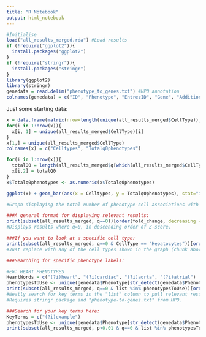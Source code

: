 ```yaml
---
title: "R Notebook"
output: html_notebook
---
```


```r
#Initialise
load("all_results_merged.rda") #Load results
if (!require("ggplot2")){
  install.packages("ggplot2")
}
if (!require("stringr")){
  install.packages("stringr")
}
library(ggplot2)
library(stringr)
genedata = read.delim("phenotype_to_genes.txt") #HPO annotation
colnames(genedata) = c("ID", "Phenotype", "EntrezID", "Gene", "Additional", "Source", "LinkID")
```

Just some starting data:

```r
x = data.frame(matrix(nrow=length(unique(all_results_merged$CellType)), ncol = 2))
for(i in 1:nrow(x)){
  x[i, 1] = unique(all_results_merged$CellType)[i]
}
x[1,] = unique(all_results_merged$CellType)
colnames(x) = c("Celltypes", "Totalq0phenotypes")

for(i in 1:nrow(x)){
  totalQ0 = length(all_results_merged$q[which(all_results_merged$CellType == all_results_merged$CellType[i] & all_results_merged$q==0)])
  x[i,2] = totalQ0
}
x$Totalq0phenotypes <- as.numeric(x$Totalq0phenotypes)

ggplot(x) + geom_bar(aes(x = Celltypes, y = Totalq0phenotypes), stat="identity") + theme(axis.text.x = element_text(angle = 45, hjust = 1))

#Graph displaying the total number of phenotype-cell associations with adjusted p=0 for each cell type (level 1 classifications).
```
```r
###A general format for displaying relevant results:
print(subset(all_results_merged, q==0))[order(fold_change, decreasing = TRUE), ] 
#Displays results where q=0, in descending order of Z-score.
```

```r
###If you want to look at a specific cell type:
print(subset(all_results_merged, q==0 & CellType == "Hepatocytes"))[order(fold_change, decreasing = TRUE), ]
#Just replace with any of the cell types shown in the graph (chunk above)
```

```r
###Searching for specific phenotype labels:

#EG: HEART PHENOTYPES
HeartWords = c("(?i)heart", "(?i)cardiac", "(?i)aorta", "(?i)atrial")
phenotypesToUse <- unique(genedata$Phenotype[str_detect(genedata$Phenotype, pattern = HeartWords)])
print(subset(all_results_merged, q==0 & list %in% phenotypesToUse))[order(fold_change, decreasing = TRUE), ]
#Neatly search for key terms in the "list" column to pull relevant results. (?i) just allows case-insensitivity.
#Requires stringr package and "phenotype-to-genes.txt" from HPO.
```

```r
###Search for your key terms here:
KeyTerms = c("(?i)example")
phenotypesToUse <- unique(genedata$Phenotype[str_detect(genedata$Phenotype, pattern = KeyTerms)])
print(subset(all_results_merged, p<0.01 & q==0 & list %in% phenotypesToUse))[order(fold_change, decreasing = TRUE), ]
```

